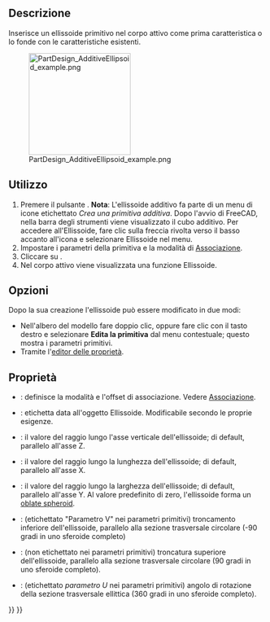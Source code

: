 <languages/>

{{Docnav/it
|[[PartDesign_AdditiveCone/it|Cono additivo]]
|[[PartDesign_AdditiveTorus/it|Toro additivo]]
|[[PartDesign_Workbench/it|PartDesign]]
|IconL=PartDesign_AdditiveCone.svg
|IconR=PartDesign_AdditiveTorus.svg
|IconC=Workbench_PartDesign.svg
}}

{{GuiCommand/it
|Name=PartDesign AdditiveEllipsoid
|Name/it=Ellissoide additivo
|MenuLocation=Part Design → Crea una primitiva additiva → Ellissoide
|Workbenches=[[PartDesign_Workbench/it|PartDesign]]
|Version=0.17
|SeeAlso=[[PartDesign_CompPrimitiveAdditive/it|Primitiva additiva]], [[PartDesign_SubtractiveEllipsoid/it|Ellissoide sottrattivo]]
}}

<span id="Description"></span>
==Descrizione==

Inserisce un ellissoide primitivo nel corpo attivo come prima caratteristica o lo fonde con le caratteristiche esistenti.

[[File:PartDesign_AdditiveEllipsoid_example.png|200px]]

<span id="Usage"></span>
==Utilizzo==

<div class="mw-translate-fuzzy">
# Premere il pulsante {{Button|[[Image:PartDesign AdditiveEllipsoid.png|24px]] '''Ellissoide additivo'''}}. '''Nota''': L'ellissoide additivo fa parte di un menu di icone etichettato ''Crea una primitiva additiva''. Dopo l'avvio di FreeCAD, nella barra degli strumenti viene visualizzato il cubo additivo. Per accedere all'Ellissoide, fare clic sulla freccia rivolta verso il basso accanto all'icona e selezionare Ellissoide nel menu.
# Impostare i parametri della primitiva e la modalità di  [[Part_EditAttachment/it|Associazione]].
# Cliccare su {{Button|OK}}.
# Nel corpo attivo viene visualizzata una funzione Ellissoide.
</div>

<span id="Options"></span>
== Opzioni ==

Dopo la sua creazione l'ellissoide può essere modificato in due modi:
* Nell'albero del modello fare doppio clic, oppure fare clic con il tasto destro e selezionare '''Edita la primitiva''' dal menu contestuale; questo mostra i parametri primitivi.
* Tramite l'[[Property editor/it|editor delle proprietà]].

<span id="Properties"></span>
== Proprietà ==

* {{PropertyData/it|Attachment}}: definisce la modalità e l'offset di associazione. Vedere [[Part_EditAttachment/it|Associazione]].
* {{PropertyData/it|Label}}: etichetta data all'oggetto Ellissoide. Modificabile secondo le proprie esigenze.
* {{PropertyData/it|Radius1}}: il valore del raggio lungo l'asse verticale dell'ellissoide; di default, parallelo all'asse Z.
* {{PropertyData/it|Radius2}}: il valore del raggio lungo la lunghezza dell'ellissoide; di default, parallelo all'asse X.
* {{PropertyData/it|Radius3}}: il valore del raggio lungo la larghezza dell'ellissoide; di default, parallelo all'asse Y. Al valore predefinito di zero, l'ellissoide forma un [http://en.wikipedia.org/wiki/Oblate_spheroid oblate spheroid].
* {{PropertyData/it|Angle1}}: (etichettato "Parametro V" nei parametri primitivi) troncamento inferiore dell'ellissoide, parallelo alla sezione trasversale circolare (-90 gradi in uno sferoide completo)
* {{PropertyData/it|Angle2}}: (non etichettato nei parametri primitivi) troncatura superiore dell'ellissoide, parallelo alla sezione trasversale circolare (90 gradi in uno sferoide completo).
* {{PropertyData/it|Angle3}}: (etichettato '' parametro U '' nei parametri primitivi) angolo di rotazione della sezione trasversale ellittica (360 gradi in uno sferoide completo).


{{Docnav/it
|[[PartDesign_AdditiveCone/it|Cono additivo]]
|[[PartDesign_AdditiveTorus/it|Toro additivo]]
|[[PartDesign_Workbench/it|PartDesign]]
|IconL=PartDesign_AdditiveCone.svg
|IconR=PartDesign_AdditiveTorus.svg
|IconC=Workbench_PartDesign.svg
}}

{{PartDesign_Tools_navi{{#translation:}}}}
{{Userdocnavi{{#translation:}}}}